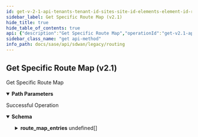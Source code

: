 ```yaml
---
id: get-v-2-1-api-tenants-tenant-id-sites-site-id-elements-element-id-routing-routemaps-config-id
sidebar_label: Get Specific Route Map (v2.1)
hide_title: true
hide_table_of_contents: true
api: {"description":"Get Specific Route Map","operationId":"get-v2.1-api-tenants-tenant_id-sites-site_id-elements-element_id-routing_routemaps-config_id","parameters":[{"description":"Tenant Id","in":"path","name":"tenant_id","required":true,"schema":{"description":"Tenant Id","type":"string"}},{"description":"Site Id","in":"path","name":"site_id","required":true,"schema":{"description":"Site Id","type":"string"}},{"description":"Element Id","in":"path","name":"element_id","required":true,"schema":{"description":"Element Id","type":"string"}},{"description":"BGP Peer Config Id","in":"path","name":"config_id","required":true,"schema":{"description":"Config Id","type":"string"}}],"responses":{"200":{"content":{"application/json":{"schema":{"properties":{"auto_generated":{"description":"Auto Generated","type":"boolean"},"description":{"description":"Description: Size(max = 1024, error = DESCRIPTION_EXCEEDS_LIMIT: Description length exceeds limit, min = 0) ","type":"string"},"id":{"description":"Id","type":"string"},"name":{"description":"Name: Required(error = NAME_REQD: Please provide resource name.) Size(max = 128, error = NAME_EXCEEDS_LIMIT: Name of the resource exceeds limit., min = 0) ","type":"string"},"route_map_entries":{"description":"Route Map Entries: Valid Valid ","items":{"properties":{"continue_entry":{"description":"Continue Entry: Pattern(ROUTE_MAP_INVALID_CONTINUE_ORDER, regexp = ^(0|[1-9][0-9]{0,3}|[1-5][0-9]{4}|6[0-4][0-9]{3}|65[0-4][0-9]{2}|655[0-2][0-9]|6553[0-5])$) ","type":"string"},"match":{"description":"Match: Valid ","properties":{"as_path_id":{"description":"As Path Id","type":"string"},"community_list_id":{"description":"Community List Id","type":"string"},"ip_next_hop_id":{"description":"Ip Next Hop Id","type":"string"},"ip_prefix_list_id":{"description":"Ip Prefix List Id","type":"string"},"tag":{"description":"Tag: Range(max = 65535L, MATCH_TAG_INVALID_TAG, min = 0L) ","format":"int32","type":"integer"}}},"order":{"description":"Order: Range(max = 65535L, ROUTE_MAP_INVALID_ORDER, min = 1L) ","format":"int32","type":"integer"},"permit":{"description":"Permit","type":"boolean"},"set":{"description":"Set: Valid ","properties":{"as_path_prepend":{"description":"As Path Prepend: Size(max = 256, SET_AS_PATH_PREPEND_EXCEEDS_LIMIT, min = 0) Pattern(message = INVALID_AS_PATH_PREPEND, regexp = [0-9,]*) ","type":"string"},"community":{"description":"Community: Pattern(message = INVALID_COMMUNITY_STRING, regexp = internet|no-export|no-advertise|local-AS|(0|6553[0-5]|655[0-2][0-9]|65[0-4](\\\\d){2}|6[0-4](\\\\d){3}|[1-5](\\\\d){4}|[1-9](\\\\d){0,3}):(0|6553[0-5]|655[0-2][0-9]\\\\d|65[0-4](\\\\d){2}|6[0-4](\\\\d){3}|[1-5](\\\\d){4}|[1-9](\\\\d){0,3})) ","type":"string"},"ip_next_hop":{"description":"Ip Next Hop","type":"string"},"local_preference":{"description":"Local Preference: Range(max = 4294967295L, INVALID_LOCAL_PREFERENCE, min = 0L) ","format":"int64","type":"integer"},"tag":{"description":"Tag: Range(max = 65535L, SET_TAG_INVALID_TAG, min = 0L) ","format":"int32","type":"integer"},"weight":{"description":"Weight","format":"int64","type":"integer"}}}}},"type":"array"},"tags":{"description":"Tags: ListString(allowDuplicate = false, allowEmpty = true, allowNull = true, length = 1024, listMaxSize = 10, error = INVALID_TAG: Maximum 10 Unique tags of length 1024 each are allowed, noTrim = false, regex = [^,\\\\s]+, required = false) ","items":{"description":"Tags","type":"string"},"type":"array"}},"required":["name"]}}},"description":"Successful Operation"}},"tags":["Routing"],"method":"get","path":"/v2.1/api/tenants/{tenant_id}/sites/{site_id}/elements/{element_id}/routing_routemaps/{config_id}","info":{"contact":{},"description":"List of APIs used to configure all routing contructs like, BGP configs, static routes, AS paths, and community lists.","title":"Routing","version":"Latest"},"postman":{"name":"Get Specific Route Map (v2.1)","description":{"content":"Get Specific Route Map","type":"text/plain"},"url":{"path":["v2.1","api","tenants",":tenant_id","sites",":site_id","elements",":element_id","routing_routemaps",":config_id"],"host":["{{baseUrl}}"],"query":[],"variable":[{"disabled":false,"description":{"content":"(Required) Tenant Id","type":"text/plain"},"type":"any","value":"","key":"tenant_id"},{"disabled":false,"description":{"content":"(Required) Site Id","type":"text/plain"},"type":"any","value":"","key":"site_id"},{"disabled":false,"description":{"content":"(Required) Element Id","type":"text/plain"},"type":"any","value":"","key":"element_id"},{"disabled":false,"description":{"content":"(Required) BGP Peer Config Id","type":"text/plain"},"type":"any","value":"","key":"config_id"}]},"header":[{"key":"Accept","value":"application/json"}],"method":"GET"}}
sidebar_class_name: "get api-method"
info_path: docs/sase/api/sdwan/legacy/routing
---
```



## Get Specific Route Map (v2.1)



Get Specific Route Map

<details style={{"marginBottom":"1rem"}} data-collapsed={false} open={true}><summary style={{}}><strong>Path Parameters</strong></summary><div><ul><ParamsItem className={"paramsItem"} param={{"description":"Tenant Id","in":"path","name":"tenant_id","required":true,"schema":{"description":"Tenant Id","type":"string"}}}></ParamsItem><ParamsItem className={"paramsItem"} param={{"description":"Site Id","in":"path","name":"site_id","required":true,"schema":{"description":"Site Id","type":"string"}}}></ParamsItem><ParamsItem className={"paramsItem"} param={{"description":"Element Id","in":"path","name":"element_id","required":true,"schema":{"description":"Element Id","type":"string"}}}></ParamsItem><ParamsItem className={"paramsItem"} param={{"description":"BGP Peer Config Id","in":"path","name":"config_id","required":true,"schema":{"description":"Config Id","type":"string"}}}></ParamsItem></ul></div></details><div><ApiTabs><TabItem label={"200"} value={"200"}><div>

Successful Operation

</div><div><MimeTabs groupId={"mime-type"}><TabItem label={"application/json"} value={"application/json"}><SchemaTabs groupId={"schema-tabs"}><TabItem label={"Schema"} value={"Schema"}><details style={{}} data-collapsed={false} open={true}><summary style={{"textAlign":"left"}}><strong>Schema</strong></summary><div style={{"textAlign":"left","marginLeft":"1rem"}}></div><ul style={{"marginLeft":"1rem"}}><SchemaItem collapsible={false} name={"auto_generated"} required={false} schemaDescription={"Auto Generated"} schemaName={"boolean"} qualifierMessage={undefined} defaultValue={undefined}></SchemaItem><SchemaItem collapsible={false} name={"description"} required={false} schemaDescription={"Description: Size(max = 1024, error = DESCRIPTION_EXCEEDS_LIMIT: Description length exceeds limit, min = 0) "} schemaName={"string"} qualifierMessage={undefined} defaultValue={undefined}></SchemaItem><SchemaItem collapsible={false} name={"id"} required={false} schemaDescription={"Id"} schemaName={"string"} qualifierMessage={undefined} defaultValue={undefined}></SchemaItem><SchemaItem collapsible={false} name={"name"} required={false} schemaDescription={"Name: Required(error = NAME_REQD: Please provide resource name.) Size(max = 128, error = NAME_EXCEEDS_LIMIT: Name of the resource exceeds limit., min = 0) "} schemaName={"string"} qualifierMessage={undefined} defaultValue={undefined}></SchemaItem><SchemaItem collapsible={true} className={"schemaItem"}><details style={{}}><summary style={{}}><strong>route_map_entries</strong><span style={{"opacity":"0.6"}}> undefined[]</span></summary><div style={{"marginLeft":"1rem"}}><div style={{"marginTop":".5rem","marginBottom":".5rem"}}>

Route Map Entries: Valid Valid 

</div><SchemaItem collapsible={false} name={"continue_entry"} required={false} schemaDescription={"Continue Entry: Pattern(ROUTE_MAP_INVALID_CONTINUE_ORDER, regexp = ^(0|[1-9][0-9]{0,3}|[1-5][0-9]{4}|6[0-4][0-9]{3}|65[0-4][0-9]{2}|655[0-2][0-9]|6553[0-5])$) "} schemaName={"string"} qualifierMessage={undefined} defaultValue={undefined}></SchemaItem><SchemaItem collapsible={true} className={"schemaItem"}><details style={{}}><summary style={{}}><strong>match</strong><span style={{"opacity":"0.6"}}> </span></summary><div style={{"marginLeft":"1rem"}}><div style={{"marginTop":".5rem","marginBottom":".5rem"}}>

Match: Valid 

</div><SchemaItem collapsible={false} name={"as_path_id"} required={false} schemaDescription={"As Path Id"} schemaName={"string"} qualifierMessage={undefined} defaultValue={undefined}></SchemaItem><SchemaItem collapsible={false} name={"community_list_id"} required={false} schemaDescription={"Community List Id"} schemaName={"string"} qualifierMessage={undefined} defaultValue={undefined}></SchemaItem><SchemaItem collapsible={false} name={"ip_next_hop_id"} required={false} schemaDescription={"Ip Next Hop Id"} schemaName={"string"} qualifierMessage={undefined} defaultValue={undefined}></SchemaItem><SchemaItem collapsible={false} name={"ip_prefix_list_id"} required={false} schemaDescription={"Ip Prefix List Id"} schemaName={"string"} qualifierMessage={undefined} defaultValue={undefined}></SchemaItem><SchemaItem collapsible={false} name={"tag"} required={false} schemaDescription={"Tag: Range(max = 65535L, MATCH_TAG_INVALID_TAG, min = 0L) "} schemaName={"int32"} qualifierMessage={undefined} defaultValue={undefined}></SchemaItem></div></details></SchemaItem><SchemaItem collapsible={false} name={"order"} required={false} schemaDescription={"Order: Range(max = 65535L, ROUTE_MAP_INVALID_ORDER, min = 1L) "} schemaName={"int32"} qualifierMessage={undefined} defaultValue={undefined}></SchemaItem><SchemaItem collapsible={false} name={"permit"} required={false} schemaDescription={"Permit"} schemaName={"boolean"} qualifierMessage={undefined} defaultValue={undefined}></SchemaItem><SchemaItem collapsible={true} className={"schemaItem"}><details style={{}}><summary style={{}}><strong>set</strong><span style={{"opacity":"0.6"}}> </span></summary><div style={{"marginLeft":"1rem"}}><div style={{"marginTop":".5rem","marginBottom":".5rem"}}>

Set: Valid 

</div><SchemaItem collapsible={false} name={"as_path_prepend"} required={false} schemaDescription={"As Path Prepend: Size(max = 256, SET_AS_PATH_PREPEND_EXCEEDS_LIMIT, min = 0) Pattern(message = INVALID_AS_PATH_PREPEND, regexp = [0-9,]*) "} schemaName={"string"} qualifierMessage={undefined} defaultValue={undefined}></SchemaItem><SchemaItem collapsible={false} name={"community"} required={false} schemaDescription={"Community: Pattern(message = INVALID_COMMUNITY_STRING, regexp = internet|no-export|no-advertise|local-AS|(0|6553[0-5]|655[0-2][0-9]|65[0-4](\\\\d){2}|6[0-4](\\\\d){3}|[1-5](\\\\d){4}|[1-9](\\\\d){0,3}):(0|6553[0-5]|655[0-2][0-9]\\\\d|65[0-4](\\\\d){2}|6[0-4](\\\\d){3}|[1-5](\\\\d){4}|[1-9](\\\\d){0,3})) "} schemaName={"string"} qualifierMessage={undefined} defaultValue={undefined}></SchemaItem><SchemaItem collapsible={false} name={"ip_next_hop"} required={false} schemaDescription={"Ip Next Hop"} schemaName={"string"} qualifierMessage={undefined} defaultValue={undefined}></SchemaItem><SchemaItem collapsible={false} name={"local_preference"} required={false} schemaDescription={"Local Preference: Range(max = 4294967295L, INVALID_LOCAL_PREFERENCE, min = 0L) "} schemaName={"int64"} qualifierMessage={undefined} defaultValue={undefined}></SchemaItem><SchemaItem collapsible={false} name={"tag"} required={false} schemaDescription={"Tag: Range(max = 65535L, SET_TAG_INVALID_TAG, min = 0L) "} schemaName={"int32"} qualifierMessage={undefined} defaultValue={undefined}></SchemaItem><SchemaItem collapsible={false} name={"weight"} required={false} schemaDescription={"Weight"} schemaName={"int64"} qualifierMessage={undefined} defaultValue={undefined}></SchemaItem></div></details></SchemaItem></div></details></SchemaItem><SchemaItem collapsible={false} name={"tags"} required={false} schemaDescription={"Tags: ListString(allowDuplicate = false, allowEmpty = true, allowNull = true, length = 1024, listMaxSize = 10, error = INVALID_TAG: Maximum 10 Unique tags of length 1024 each are allowed, noTrim = false, regex = [^,\\\\s]+, required = false) "} schemaName={"string[]"} qualifierMessage={undefined} defaultValue={undefined}></SchemaItem></ul></details></TabItem><TabItem label={"Example (from schema)"} value={"Example (from schema)"}><ResponseSamples responseExample={"{\n  \"auto_generated\": true,\n  \"description\": \"string\",\n  \"id\": \"string\",\n  \"name\": \"string\",\n  \"route_map_entries\": [\n    {\n      \"continue_entry\": \"string\",\n      \"match\": {\n        \"as_path_id\": \"string\",\n        \"community_list_id\": \"string\",\n        \"ip_next_hop_id\": \"string\",\n        \"ip_prefix_list_id\": \"string\",\n        \"tag\": 0\n      },\n      \"order\": 0,\n      \"permit\": true,\n      \"set\": {\n        \"as_path_prepend\": \"string\",\n        \"community\": \"string\",\n        \"ip_next_hop\": \"string\",\n        \"local_preference\": 0,\n        \"tag\": 0,\n        \"weight\": 0\n      }\n    }\n  ],\n  \"tags\": [\n    \"string\"\n  ]\n}"} language={"json"}></ResponseSamples></TabItem></SchemaTabs></TabItem></MimeTabs></div></TabItem></ApiTabs></div>
      